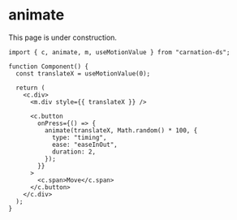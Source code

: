 # animate

<Callout type="warning" emoji="🚧">
  This page is under construction.
</Callout>

```tsx
import { c, animate, m, useMotionValue } from "carnation-ds";

function Component() {
  const translateX = useMotionValue(0);

  return (
    <c.div>
      <m.div style={{ translateX }} />

      <c.button
        onPress={() => {
          animate(translateX, Math.random() * 100, {
            type: "timing",
            ease: "easeInOut",
            duration: 2,
          });
        }}
      >
        <c.span>Move</c.span>
      </c.button>
    </c.div>
  );
}
```
